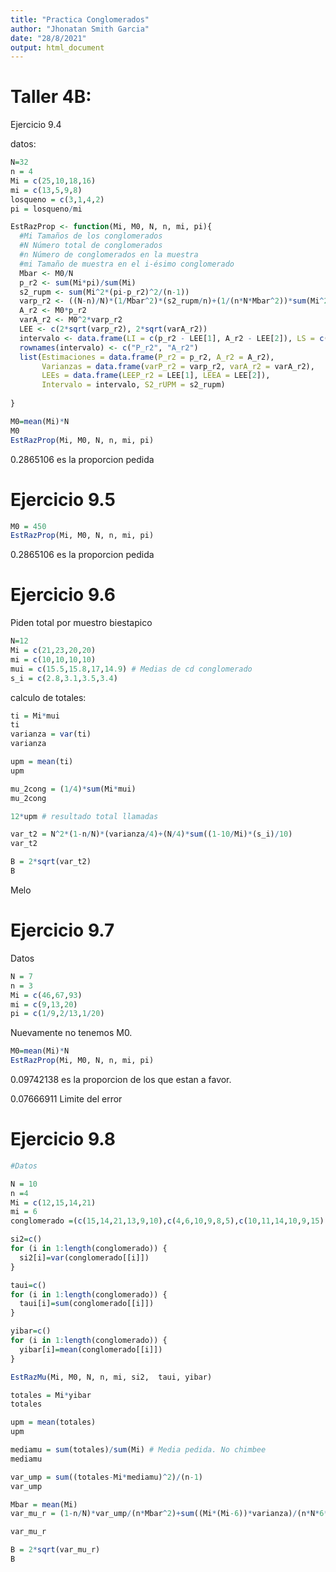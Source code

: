```yaml
---
title: "Practica Conglomerados"
author: "Jhonatan Smith Garcia"
date: "28/8/2021"
output: html_document
---
```

# Taller 4B:

Ejercicio 9.4

datos:

```r
N=32
n = 4
Mi = c(25,10,18,16)
mi = c(13,5,9,8)
losqueno = c(3,1,4,2)
pi = losqueno/mi

```

```r
EstRazProp <- function(Mi, M0, N, n, mi, pi){
  #Mi Tamaños de los conglomerados
  #N Número total de conglomerados
  #n Número de conglomerados en la muestra
  #mi Tamaño de muestra en el i-ésimo conglomerado
  Mbar <- M0/N
  p_r2 <- sum(Mi*pi)/sum(Mi)
  s2_rupm <- sum(Mi^2*(pi-p_r2)^2/(n-1))
  varp_r2 <- ((N-n)/N)*(1/Mbar^2)*(s2_rupm/n)+(1/(n*N*Mbar^2))*sum(Mi^2*((Mi-mi)/Mi)*(pi*(1-pi)/(mi-1)))
  A_r2 <- M0*p_r2
  varA_r2 <- M0^2*varp_r2
  LEE <- c(2*sqrt(varp_r2), 2*sqrt(varA_r2)) 
  intervalo <- data.frame(LI = c(p_r2 - LEE[1], A_r2 - LEE[2]), LS = c(p_r2 + LEE[1], A_r2 + LEE[2]))
  rownames(intervalo) <- c("P_r2", "A_r2")
  list(Estimaciones = data.frame(P_r2 = p_r2, A_r2 = A_r2), 
       Varianzas = data.frame(varP_r2 = varp_r2, varA_r2 = varA_r2), 
       LEEs = data.frame(LEEP_r2 = LEE[1], LEEA = LEE[2]), 
       Intervalo = intervalo, S2_rUPM = s2_rupm)
  
}

```


```r
M0=mean(Mi)*N 
M0
EstRazProp(Mi, M0, N, n, mi, pi)
```

0.2865106 es la proporcion pedida

# Ejercicio 9.5

```r
M0 = 450
EstRazProp(Mi, M0, N, n, mi, pi)
```
0.2865106 es la proporcion pedida

# Ejercicio 9.6

Piden total por muestro biestapico

```r
N=12
Mi = c(21,23,20,20)
mi = c(10,10,10,10)
mui = c(15.5,15.8,17,14.9) # Medias de cd conglomerado
s_i = c(2.8,3.1,3.5,3.4)

```

calculo de totales:

```r
ti = Mi*mui
ti
varianza = var(ti)
varianza
```
```r
upm = mean(ti)
upm
```
```r
mu_2cong = (1/4)*sum(Mi*mui)
mu_2cong
```
```r
12*upm # resultado total llamadas
```

```r
var_t2 = N^2*(1-n/N)*(varianza/4)+(N/4)*sum((1-10/Mi)*(s_i)/10)
var_t2
```
```r
B = 2*sqrt(var_t2)
B
```
Melo


# Ejercicio 9.7

Datos

```r
N = 7
n = 3
Mi = c(46,67,93)
mi = c(9,13,20)
pi = c(1/9,2/13,1/20)
```

Nuevamente no tenemos M0.

```r
M0=mean(Mi)*N 
EstRazProp(Mi, M0, N, n, mi, pi)
```
0.09742138 es la proporcion de los que estan a favor.

0.07666911 Limite del error 


# Ejercicio 9.8

```r
#Datos

N = 10
n =4 
Mi = c(12,15,14,21)
mi = 6
conglomerado =(c(15,14,21,13,9,10),c(4,6,10,9,8,5),c(10,11,14,10,9,15),c(8,3,4,1,2,5))
```

```r
si2=c()
for (i in 1:length(conglomerado)) {
  si2[i]=var(conglomerado[[i]])
}
```

```r
taui=c()
for (i in 1:length(conglomerado)) {
  taui[i]=sum(conglomerado[[i]])
}
```

```r
yibar=c()
for (i in 1:length(conglomerado)) {
  yibar[i]=mean(conglomerado[[i]])
}

```


```r
EstRazMu(Mi, M0, N, n, mi, si2,  taui, yibar)
```

```r
totales = Mi*yibar
totales
```
```r
upm = mean(totales)
upm
```
```r
mediamu = sum(totales)/sum(Mi) # Media pedida. No chimbee
mediamu
```

```r
var_ump = sum((totales-Mi*mediamu)^2)/(n-1)
var_ump
```
```r
Mbar = mean(Mi)
var_mu_r = (1-n/N)*var_ump/(n*Mbar^2)+sum((Mi*(Mi-6))*varianza)/(n*N*6*Mbar^2)

var_mu_r
```

```r
B = 2*sqrt(var_mu_r)
B
```






























